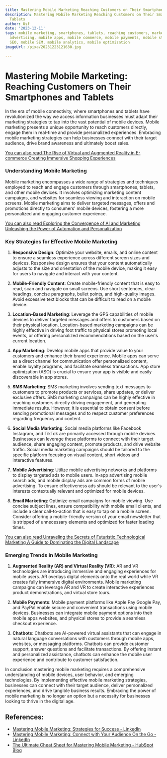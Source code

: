 ```yaml
---
title: Mastering Mobile Marketing Reaching Customers on Their Smartphones and Tablets
description: Mastering Mobile Marketing Reaching Customers on Their Smartphones and
  Tablets
author: Usf
date: '2023-12-11'
tags: mobile marketing, smartphones, tablets, reaching customers, marketing, mobile
  advertising, mobile apps, mobile commerce, mobile payments, mobile strategy, mobile
  SEO, mobile SEM, mobile analytics, mobile optimization
imageUrl: /pixa/20231223121630.jpg

---
```

# Mastering Mobile Marketing:  Reaching Customers on Their Smartphones and  Tablets

In the era of mobile connectivity, where smartphones and  tablets have revolutionized the  way  we access information businesses must adapt their  marketing strategies to tap into the vast potential of mobile devices. Mobile marketing presents a unique opportunity to reach customers directly, engage them in real-time  and provide personalized  experiences. Embracing mobile marketing  strategies can  help businesses connect with their target audience, drive brand  awareness and ultimately boost sales.

[You can also  read The Rise of Virtual and  Augmented Reality in E-commerce Creating Immersive Shopping Experiences](The%20Rise%20of%20Virtual%20and%20Augmented%20Reality%20in%20E-commerce%20Creating%20Immersive%20Shopping%20Experiences)


### Understanding Mobile Marketing

Mobile marketing encompasses a wide range of strategies  and techniques employed to reach and engage customers through smartphones, tablets, and other mobile  devices. It  involves optimizing marketing content campaigns, and websites  for seamless viewing and interaction on mobile screens. Mobile marketing  aims to deliver targeted messages, offers and promotions directly to consumers' mobile devices, fostering a more personalized and engaging customer experience.

[You can also read Exploring the Convergence of AI and Marketing Unleashing the Power of Automation and Personalization](Exploring%20the%20Convergence%20of%20AI%20and%20Marketing%20Unleashing%20the%20Power%20of%20Automation%20and%20Personalization)


### Key Strategies for Effective Mobile Marketing

1. **Responsive Design**: Optimize  your website,  emails,  and online content to  ensure a  seamless experience across different screen sizes and devices. Responsive design ensures that your content automatically adjusts to the size  and orientation of the mobile device, making it easy for  users  to navigate and interact with your content.

2. **Mobile-Friendly Content**: Create mobile-friendly  content that  is easy to  read, scan and  navigate on small screens. Use short sentences, clear headings, concise paragraphs,  bullet points, and high-quality images. Avoid excessive text blocks that can be difficult to read on a mobile device.

3. **Location-Based Marketing**: Leverage the GPS capabilities of mobile devices to deliver targeted messages and offers to customers based on their physical location. Location-based marketing campaigns can be  highly effective in driving foot traffic to physical stores promoting local events, or offering personalized recommendations based on the user's current location.

4. **App Marketing**:  Develop mobile apps  that provide value to your customers and enhance their brand experience. Mobile apps can serve  as a direct channel for communication offer personalized content, enable loyalty programs, and facilitate seamless transactions. App store optimization (ASO) is  crucial  to  ensure your app is visible and easily discoverable in  app stores.

5. **SMS Marketing**: SMS marketing involves  sending text messages to customers to promote products or services, share updates, or deliver  exclusive offers. SMS  marketing campaigns can be highly effective in reaching customers directly driving  engagement, and generating immediate results. However, it is essential to obtain consent before sending promotional messages and to respect customer preferences regarding frequency and content.

6.  **Social Media Marketing**: Social media platforms  like  Facebook Instagram, and TikTok are primarily accessed through mobile devices. Businesses can leverage these platforms to connect with their target audience, share engaging content, promote products, and drive website traffic. Social media marketing campaigns  should be tailored to  the specific platform  focusing on visual content,  short videos and  interactive features.

7. **Mobile Advertising**: Utilize mobile advertising networks and platforms to display targeted ads  to mobile users. In-app  advertising mobile search ads, and mobile  display  ads are common forms of mobile advertising. To ensure effectiveness ads should be relevant to the user's interests  contextually relevant and optimized for mobile devices.

8. **Email Marketing**: Optimize email  campaigns for mobile viewing. Use concise subject lines, ensure compatibility with mobile email clients, and  include a clear call-to-action that is easy to tap on a mobile screen. Consider offering a mobile-friendly version of your  email newsletter  that is stripped  of unnecessary elements and optimized for faster loading times.

[You  can also read Unraveling the Secrets of Futuristic Technological Marketing A Guide to Dominating the Digital Landscape](Unraveling%20the%20Secrets%20of%20Futuristic%20Technological%20Marketing%20A%20Guide%20to%20Dominating%20the%20Digital%20Landscape)


### Emerging Trends in Mobile Marketing

1. **Augmented  Reality (AR) and  Virtual Reality  (VR)**: AR and VR technologies  are introducing immersive and  engaging experiences for mobile users. AR overlays digital elements onto the real world while  VR creates fully immersive digital environments. Mobile marketing campaigns can leverage AR and VR to create interactive experiences product demonstrations, and virtual store tours.

2. **Mobile  Payments**: Mobile payment platforms like Apple Pay Google Pay, and PayPal enable secure and convenient transactions  using mobile devices. Businesses can integrate mobile payment options  into their mobile apps websites, and physical stores to provide a seamless checkout experience.

3. **Chatbots**: Chatbots are AI-powered virtual  assistants that can  engage in natural language  conversations  with customers through mobile apps, websites, or messaging platforms. Chatbots can provide customer support, answer  questions and facilitate transactions. By offering instant and personalized assistance, chatbots can enhance the mobile user experience and contribute to customer satisfaction.

In conclusion  mastering mobile marketing requires a comprehensive understanding of mobile devices, user behavior, and emerging  technologies. By implementing effective mobile marketing strategies, businesses can connect with their target audience, deliver personalized experiences, and drive tangible business  results. Embracing the power of  mobile marketing  is no longer an option but a necessity for businesses looking to thrive in the digital age.

## References:
- [Mastering Mobile Marketing: Strategies for Success - LinkedIn](https://www.linkedin.com/pulse/mastering-mobile-marketing-strategies-success-scott-parker)
- [Mastering Mobile Marketing: Connect with Your Audience On the Go - LinkedIn](https://www.linkedin.com/pulse/mastering-mobile-marketing-connect-your-audience-go-dushyant-kumar-anxjf)
- [The Ultimate Cheat Sheet for Mastering Mobile Marketing - HubSpot Blog](https://blog.hubspot.com/blog/tabid/6307/bid/28776/the-ultimate-cheat-sheet-for-mastering-mobile-marketing.aspx)
